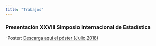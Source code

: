 ```yaml
---
title: "Trabajos"
---
```


### Presentación XXVIII Simposio Internacional de Estadística

-Poster: <a href="XXVIII_SIMPOSIO_EST.pdf#" class="download" title="Descarga el poster(Julio 2018)"> Descarga aquí el póster (Julio,2018) </a>

